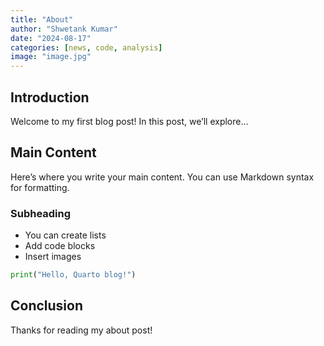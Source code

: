 ```yaml
---
title: "About"
author: "Shwetank Kumar"
date: "2024-08-17"
categories: [news, code, analysis]
image: "image.jpg"
---
```


## Introduction

Welcome to my first blog post! In this post, we'll explore...

## Main Content

Here's where you write your main content. You can use Markdown syntax for formatting.

### Subheading

- You can create lists
- Add code blocks
- Insert images

```python
print("Hello, Quarto blog!")
```

## Conclusion

Thanks for reading my about post!
